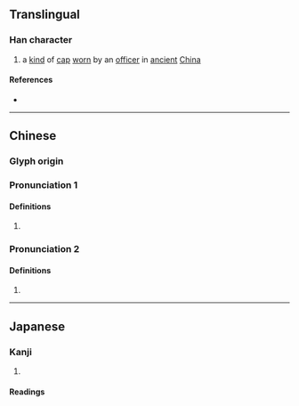 {{character info}}
==Translingual==

===Han character===
{{Han char|rn=50|rad=巾|as=06|sn=9|four=48261|canj=LBOMR|ids=⿰巾合}}

# a [[kind]] of [[cap]] [[worn]] by an [[officer]] in [[ancient]] [[China]]

====References====
* {{Han ref|kx=0331.050|dkj=08880|dj=0636.200|hdz=10737.050|uh=5E22|ud=24098|bh=CEB1|bd=52913}}

----

==Chinese==
{{zh-forms|alt=㡊,匌}}

===Glyph origin===
{{Han etym}}

===Pronunciation 1===
{{zh-pron
|m=qià
|c=hap1
|mc=y
|oc=y
|cat=
}}

====Definitions====
{{zh-hanzi}}

# {{zh-used|帢帽}}

===Pronunciation 2===
{{zh-pron
|m=jiá
|c=gaap3
|cat=
}}

====Definitions====
{{zh-hanzi}}
# {{zh-alt form|袷}}

----

==Japanese==

===Kanji===
{{ja-kanji|grade=|rs=巾06}}

# {{rfdef|ja|sort=巾06}}

====Readings====
{{ja-readings
|goon=きょう<けふ
|kanon=こう<かふ
}}